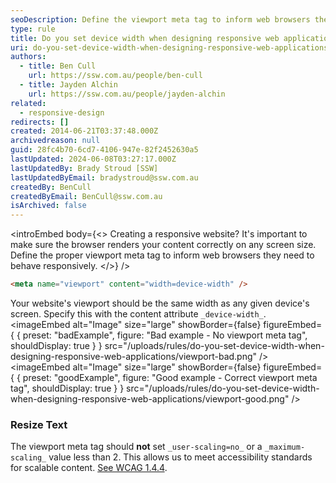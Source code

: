 ```yaml
---
seoDescription: Define the viewport meta tag to inform web browsers they need to behave responsively, setting the width equal to the device's screen size for proper rendering on any screen.
type: rule
title: Do you set device width when designing responsive web applications?
uri: do-you-set-device-width-when-designing-responsive-web-applications
authors:
  - title: Ben Cull
    url: https://ssw.com.au/people/ben-cull
  - title: Jayden Alchin
    url: https://ssw.com.au/people/jayden-alchin
related:
  - responsive-design
redirects: []
created: 2014-06-21T03:37:48.000Z
archivedreason: null
guid: 28fc4b70-6cd7-4106-947e-82f2452630a5
lastUpdated: 2024-06-08T03:27:17.000Z
lastUpdatedBy: Brady Stroud [SSW]
lastUpdatedByEmail: bradystroud@ssw.com.au
createdBy: BenCull
createdByEmail: BenCull@ssw.com.au
isArchived: false
---
```


<introEmbed
  body={<>
Creating a responsive website? It's important to make sure the browser renders your content correctly on any screen size. Define the proper viewport meta tag to inform web browsers they need to behave responsively.
  </>}
/>
```html
<meta name="viewport" content="width=device-width" />
```

Your website's viewport should be the same width as any given device's screen. Specify this with the content attribute `_device-width_`.
<imageEmbed
  alt="Image"
  size="large"
  showBorder={false}
  figureEmbed={ {
    preset: "badExample",
    figure: "Bad example - No viewport meta tag",
    shouldDisplay: true
  } }
  src="/uploads/rules/do-you-set-device-width-when-designing-responsive-web-applications/viewport-bad.png"
/>
<imageEmbed
  alt="Image"
  size="large"
  showBorder={false}
  figureEmbed={ {
    preset: "goodExample",
    figure: "Good example - Correct viewport meta tag",
    shouldDisplay: true
  } }
  src="/uploads/rules/do-you-set-device-width-when-designing-responsive-web-applications/viewport-good.png"
/>

### Resize Text

The viewport meta tag should **not** set `_user-scaling=no_` or a `_maximum-scaling_` value less than 2. This allows us to meet accessibility standards for scalable content. [See WCAG 1.4.4](https://www.w3.org/WAI/WCAG21/Understanding/resize-text.html).
